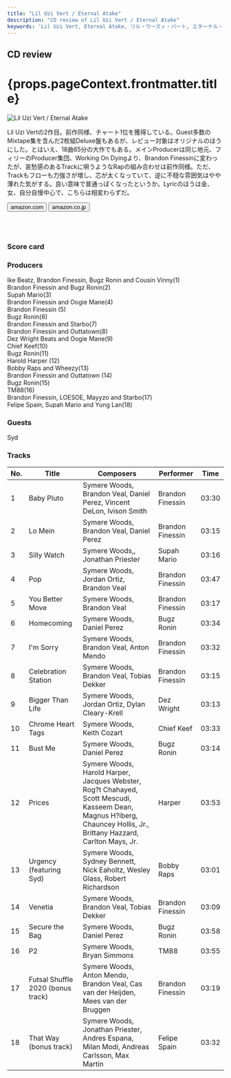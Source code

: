 ```yaml
---
title: "Lil Uzi Vert / Eternal Atake"
description: "CD review of Lil Uzi Vert / Eternal Atake"
keywords: 'Lil Uzi Vert, Eternal Atake, リル・ウーズィ・バート, エターナル・アテイク'
---
```




<h2>CD review</h2>
<h1 className="h1--no--margin">{props.pageContext.frontmatter.title}</h1>

<Row  className="image-card-group">
	<Column colMd={"4"} colLg={"4"} noGutterMdLeft="">
       <ImageCard>

![Lil Uzi Vert / Eternal Atake](../../images/cd/liluzivert2L.jpg) 

</ImageCard>
	</Column>
	<Column colMd={"8"} colLg={"8"} noGutterMdLeft="">
	<p>
	Lil Uzi Vertの2作目。前作同様、チャート1位を獲得している。Guest多数のMixtape集を含んだ2枚組Deluxe盤もあるが、レビュー対象はオリジナルのほうにした。とはいえ、18曲65分の大作でもある。メインProducerは同じ地元、フィリーのProducer集団、Working On Dyingより、Brandon Finessinに変わったが、哀愁感のあるTrackに唄うようなRapの組み合わせは前作同様。ただ、Trackもフローも力強さが増し、芯が太くなっていて、逆に不穏な雰囲気はやや薄れた気がする。良い意味で普通っぽくなったというか。Lyricのほうは金、女、自分自慢中心で、こちらは相変わらずだ。
	</p>
    <div>
	  <Button href="https://amzn.to/2YSMZg5" kind="primary" size="small" renderIcon={ArrowUpRight24}>
      amazon.com
      </Button>
      <Button href="https://amzn.to/37Oadbj" kind="secondary" size="small" renderIcon={ArrowUpRight24}>
      amazon.co.jp
      </Button>
	</div>
	<a style="display:inline-block;overflow:hidden;background:url(https://linkmaker.itunes.apple.com/ja-jp/lockup.svg?releaseDate=2020-03-06&kind=album&bubble=apple_music&style=mono-black) no-repeat;width:180px;height:45px;" href="https://geo.music.apple.com/jp/album/eternal-atake/1501843464?mt=1&app=music&ls=1&at=11lcug"></a>
	<a style="display:inline-block;overflow:hidden;background:url(https://linkmaker.itunes.apple.com/ja-jp/badge-lrg.svg?releaseDate=2020-03-06T00:00:00Z&kind=album&bubble=itunes_music) no-repeat;width:140px;height:45px;" href="https://geo.music.apple.com/jp/album/eternal-atake/1501843464?app=itunes&at=11lcug"></a>
	</Column>
</Row>
<Row >
	<Column colMd={"4"} colLg={"4"} noGutterMdLeft="">
<div>
    <h3>Score card</h3>
	<SliderJS1 value="1" />
    <SliderJS2 value="2" />
	<SliderJS3 value="2" />
    <SliderJS4 value="9" />
</div>
</Column>
<Column colMd={"8"} colLg={"8"} noGutterMdLeft="">
<div>
<h3>Producers</h3>
<p>
Ike Beatz, Brandon Finessin, Bugz Ronin and Cousin Vinny(1)
<br/>Brandon Finessin and Bugz Ronin(2)
<br/>Supah Mario(3)
<br/>Brandon Finessin and Oogie Mane(4)
<br/>Brandon Finessin (5)
<br/>Bugz Ronin(6)
<br/>Brandon Finessin and Starbo(7)
<br/>Brandon Finessin and Outtatown(8)
<br/>Dez Wright Beats and Oogie Mane(9)
<br/>Chief Keef(10)
<br/>Bugz Ronin(11)
<br/>Harold Harper (12)
<br/>Bobby Raps and Wheezy(13)
<br/>Brandon Finessin and Outtatown (14)
<br/>Bugz Ronin(15)
<br/>TM88(16)
<br/>Brandon Finessin, LOESOE, Mayyzo and Starbo(17)
<br/>Felipe Spain, Supah Mario and Yung Lan(18)
</p>
<h3>Guests</h3>
<p>
Syd
</p>
</div>
</Column>
</Row>

<h3>Tracks</h3>

| No. |	 Title                            |	 Composers                                                                                                                                                           |	 Performer      | Time	|
| --- |	--------------------------------- | -------------------------------------------------------------------------------------------------------------------------------------------------------------------- | ---------------- | ----- |
| 1	  |	Baby Pluto                        | Symere Woods, Brandon Veal, Daniel Perez, Vincent DeLon, Ivison Smith                                                                                                | Brandon Finessin	| 03:30 |
| 2	  |	Lo Mein                           | Symere Woods, Brandon Veal, Daniel Perez                                                                                                                             | Brandon Finessin	| 03:15 |
| 3	  |	Silly Watch                       | Symere Woods,, Jonathan Priester                                                                                                                                     | Supah Mario     	| 03:16 |
| 4	  |	Pop                               | Symere Woods, Jordan Ortiz, Brandon Veal                                                                                                                             | Brandon Finessin	| 03:47 |
| 5	  |	You Better Move                   | Symere Woods, Brandon Veal                                                                                                                                           | Brandon Finessin	| 03:17 |
| 6	  |	Homecoming                        | Symere Woods, Daniel Perez                                                                                                                                           | Bugz Ronin      	| 03:34 |
| 7	  |	I'm Sorry                         | Symere Woods, Brandon Veal, Anton Mendo                                                                                                                              | Brandon Finessin	| 03:32 |
| 8	  |	Celebration Station               | Symere Woods, Brandon Veal, Tobias Dekker                                                                                                                            | Brandon Finessin	| 03:15 |
| 9	  |	Bigger Than Life                  | Symere Woods, Jordan Ortiz, Dylan Cleary-Krell                                                                                                                       | Dez Wright      	| 03:13 |
| 10  |	Chrome Heart Tags                 | Symere Woods, Keith Cozart                                                                                                                                           | Chief Keef      	| 03:33 |
| 11  |	Bust Me                           | Symere Woods, Daniel Perez                                                                                                                                           | Bugz Ronin      	| 03:14 |
| 12  |	Prices                            | Symere Woods, Harold Harper, Jacques Webster, Rog?t Chahayed, Scott Mescudi, Kasseem Dean, Magnus H?iberg, Chauncey Hollis, Jr., Brittany Hazzard, Carlton Mays, Jr. | Harper          	| 03:53 |
| 13  |	Urgency (featuring Syd)           | Symere Woods, Sydney Bennett, Nick Eaholtz, Wesley Glass, Robert Richardson                                                                                          | Bobby Raps      	| 03:01 |
| 14  |	Venetia                           | Symere Woods, Brandon Veal, Tobias Dekker                                                                                                                            | Brandon Finessin	| 03:09 |
| 15  |	Secure the Bag                    | Symere Woods, Daniel Perez                                                                                                                                           | Bugz Ronin      	| 03:58 |
| 16  |	P2                                | Symere Woods, Bryan Simmons                                                                                                                                          | TM88            	| 03:55 |
| 17  |	Futsal Shuffle 2020 (bonus track) | Symere Woods, Anton Mendo, Brandon Veal, Cas van der Heijden, Mees van der Bruggen                                                                                   | Brandon Finessin	| 03:19 |
| 18  |	That Way (bonus track)            | Symere Woods, Jonathan Priester, Andres Espana, Milan Modi, Andreas Carlsson, Max Martin                                                                             | Felipe Spain    	| 03:32 |  